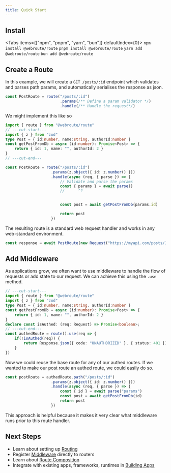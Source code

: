 ```yaml
---
title: Quick Start
---
```



## Install

<Tabs items={["npm", "pnpm", "yarn", "bun"]} defaultIndex={0}>
  <Tab value="npm">
		```
		npm install @webroute/route
		```
	</Tab>
  <Tab value="pnpm">
		```
		pnpm install @webroute/route
		```
	</Tab>
  <Tab value="yarn">
		```
		yarn add @webroute/route
		```
	</Tab>
  <Tab value="bun">
		```
		bun add @webroute/route
		```
	</Tab>
</Tabs>


## Create a Route

In this example, we will create a `GET /posts/:id` endpoint which validates and parses path params, and automatically serialises the response as json.

```ts
const PostRoute = route("/posts/:id")
						.params(/** Define a param validator */)
						.handle(/** Handle the request*/)
```

We might implement this like so

```ts twoslash
import { route } from "@webroute/route"
// ---cut-start---
import { z } from "zod"
type Post = { id:number, name:string, authorId:number }
const getPostFromDb = async (id:number): Promise<Post> => {
	return { id: 1, name: "", authorId: 2 }
}
// ---cut-end---

const PostRoute = route("/posts/:id")
					.params(z.object({ id: z.number() }))
					.handle(async (req, { parse }) => {
						// Validate and parse the params
						const { params } = await parse()
						//      ^?


						const post = await getPostFromDb(params.id)

						return post
					})

```

The resulting route is a standard web request handler and works in any web-standard environment.

```ts
const response = await PostRoute(new Request("https://myapi.com/posts/123"))
```

## Add Middleware

As applications grow, we often want to use middleware to handle the flow of requests or add state to our request. We can achieve this using the `.use` method.

```ts twoslash
// ---cut-start---
import { route } from "@webroute/route"
import { z } from "zod"
type Post = { id:number, name:string, authorId:number }
const getPostFromDb = async (id:number): Promise<Post> => {
	return { id: 1, name: "", authorId: 2 }
}
declare const isAuthed: (req: Request) => Promise<boolean>;
// ---cut-end---
const authedRoute = route().use(req => {
	if(!isAuthed(req)) {
		return Response.json({ code: "UNAUTHORIZED" }, { status: 401 })
	}
})
```

Now we could reuse the base route for any of our authed routes. If we wanted to make our post route an authed route, we could easily do so. 


```ts
const postRoute = authedRoute.path("/posts/:id")
					.params(z.object({ id: z.number() }))
					.handle(async (req, { parse }) => {
						const { id } = await parse("params")
						const post = await getPostFromDb(id)
						return post
					})
```

This approach is helpful because it makes it very clear what middleware runs prior to this route handler.

## Next Steps

- Learn about setting up [Routing](./guides/routing)
- Register [Middleware](./guides/middleware) directly to routers
- Learn about [Route Composition](./guides/composition)
- Integrate with existing apps, frameworks, runtimes in [Building Apps](./guides/building-apps)